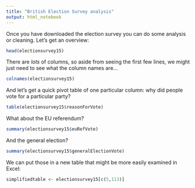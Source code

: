 ```yaml
---
title: "British Election Survey analysis"
output: html_notebook
---
```


Once you have downloaded the election survey you can do some analysis or cleaning. Let's get an overview:

```r
head(electionsurvey15)
```

There are *lots* of columns, so aside from seeing the first few lines, we might just need to see what the column names are...

```r
colnames(electionsurvey15)
```


And let's get a quick pivot table of one particular column: why did people vote for a particular party?

```r
table(electionsurvey15$reasonForVote)
```

What about the EU referendum?

```r
summary(electionsurvey15$euRefVote)
```

And the general election?

```r
summary(electionsurvey15$generalElectionVote)
```

We can put those in a new table that might be more easily examined in Excel:

```r
simplifiedtable <- electionsurvey15[c(5,113)]
```

